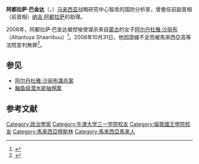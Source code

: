 {{Expand|time=2010-09-20}}
{{马来语姓名|阿都拉萨|巴金达}}
'''阿都拉萨·巴金达'''（{{lang-ms|Abdul Razak Baginda}}，{{bd|1960年|}}）[[马来西亚|马来西亚]]战略研究中心智库的国防分析家，曾擔任前副首相（前首相）[[纳吉·阿都拉萨|纳吉·阿都拉萨]]的助理。

2006年，阿都拉萨·巴金达被控唆使谋杀來自[[蒙古|蒙古]]的女子[[阿尔丹杜雅·沙丽布|阿尔丹杜雅·沙丽布]]（Altantuya Shaariibuu）<ref>{{Cite web|title=C4炸药炸死 蒙古女郎案轰动  社会|url=https://www.orientaldaily.com.my/index.php/news/society/2018/06/08/246492|accessdate=2021-03-03|work=東方網 馬來西亞東方日報|language=zh-Hans|archive-date=2021-04-10|archive-url=https://web.archive.org/web/20210410113901/https://www.orientaldaily.com.my/index.php/news/society/2018/06/08/246492|dead-url=no}}</ref>。2008年10月31日，他因證據不足而被馬來西亞高等法院宣判無罪<ref>{{Cite web|title=Razak Baginda cleared of abetment charge, two others face trial  The Star|url=https://www.thestar.com.my/news/nation/2008/11/01/razak-baginda-cleared-of-abetment-charge-two-others-face-trial|accessdate=2021-04-14|work=www.thestar.com.my|archive-date=2021-04-18|archive-url=https://web.archive.org/web/20210418124211/https://www.thestar.com.my/news/nation/2008/11/01/razak-baginda-cleared-of-abetment-charge-two-others-face-trial|dead-url=no}}</ref>。

==参见==
*[[阿尔丹杜雅·沙丽布谋杀案|阿尔丹杜雅·沙丽布谋杀案]]
*[[鲉鱼级潜水艇抽佣案|鲉鱼级潜水艇抽佣案]]

==参考文献==
{{reflist}}

{{authority control}}
{{DEFAULTSORT:Abdul Razak Baginda}}
[[Category:政治學家|Category:政治學家]]
[[Category:牛津大学三一学院校友|Category:牛津大学三一学院校友]]
[[Category:倫敦國王學院校友|Category:倫敦國王學院校友]]
[[Category:馬來西亞穆斯林|Category:馬來西亞穆斯林]]
[[Category:馬來西亞馬來人|Category:馬來西亞馬來人]]